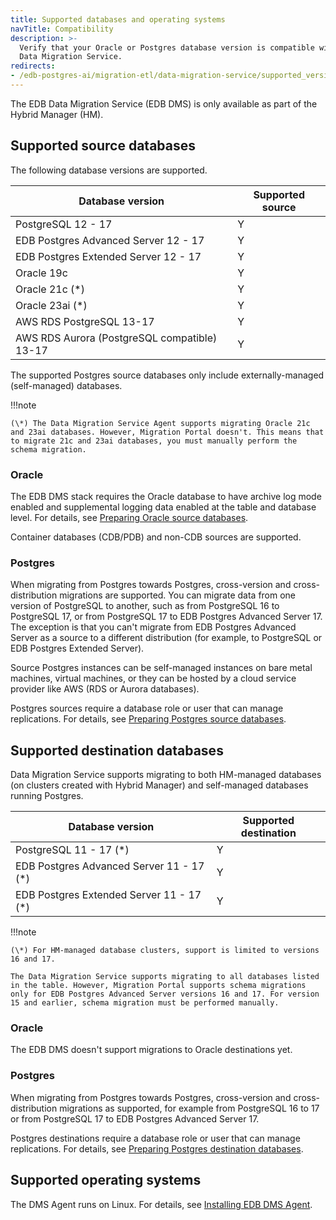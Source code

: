 ```yaml
---
title: Supported databases and operating systems
navTitle: Compatibility
description: >-
  Verify that your Oracle or Postgres database version is compatible with EDB
  Data Migration Service.
redirects:
- /edb-postgres-ai/migration-etl/data-migration-service/supported_versions
---
```


<div id="supported_versions" class="registered_link"></div>

The EDB Data Migration Service (EDB DMS) is only available as part of the Hybrid Manager (HM).

## Supported source databases

The following database versions are supported.

| Database version                             | Supported source |
| -------------------------------------------- | ---------------- |
| PostgreSQL 12 - 17                           | Y                |
| EDB Postgres Advanced Server 12 - 17         | Y                |
| EDB Postgres Extended Server 12 - 17         | Y                |
| Oracle 19c                                   | Y                |
| Oracle 21c (\*)                              | Y                |
| Oracle 23ai (\*)                             | Y                |
| AWS RDS PostgreSQL 13-17                     | Y                |
| AWS RDS Aurora (PostgreSQL compatible) 13-17 | Y                |

The supported Postgres source databases only include externally-managed (self-managed) databases.

!!!note

    (\*) The Data Migration Service Agent supports migrating Oracle 21c and 23ai databases. However, Migration Portal doesn't. This means that to migrate 21c and 23ai databases, you must manually perform the schema migration.

### Oracle

The EDB DMS stack requires the Oracle database to have archive log mode enabled and supplemental logging data enabled at the table and database level. For details, see [Preparing Oracle source databases](migration_guides/oracle_to_hm_managed/preparing_source_oracle_db/).

Container databases (CDB/PDB) and non-CDB sources are supported.

### Postgres

When migrating from Postgres towards Postgres, cross-version and cross-distribution migrations are supported. You can migrate data from one version of PostgreSQL to another, such as from PostgreSQL 16 to PostgreSQL 17, or from PostgreSQL 17 to EDB Postgres Advanced Server 17. The exception is that you can't migrate from EDB Postgres Advanced Server as a source to a different distribution (for example, to PostgreSQL or EDB Postgres Extended Server).

Source Postgres instances can be self-managed instances on bare metal machines, virtual machines, or they can be hosted by a cloud service provider like AWS (RDS or Aurora databases).

Postgres sources require a database role or user that can manage replications. For details, see [Preparing Postgres source databases](/edb-postgres-ai/latest/hybrid-manager/using_hybrid_manager/migration/migration_guides/self_managed_pg_to_hm_managed/preparing_source_pg_db/).

## Supported destination databases

Data Migration Service supports migrating to both HM-managed databases (on clusters created with Hybrid Manager) and self-managed databases running Postgres.

| Database version                          | Supported destination |
| ----------------------------------------- | --------------------- |
| PostgreSQL 11 - 17 (\*)                   | Y                     |
| EDB Postgres Advanced Server 11 - 17 (\*) | Y                     |
| EDB Postgres Extended Server 11 - 17 (\*) | Y                     |

!!!note

    (\*) For HM-managed database clusters, support is limited to versions 16 and 17.

    The Data Migration Service supports migrating to all databases listed in the table. However, Migration Portal supports schema migrations only for EDB Postgres Advanced Server versions 16 and 17. For version 15 and earlier, schema migration must be performed manually.

### Oracle

The EDB DMS doesn't support migrations to Oracle destinations yet.

### Postgres

When migrating from Postgres towards Postgres, cross-version and cross-distribution migrations as supported, for example from PostgreSQL 16 to 17 or from PostgreSQL 17 to EDB Postgres Advanced Server 17.

Postgres destinations require a database role or user that can manage replications. For details, see [Preparing Postgres destination databases](/edb-postgres-ai/latest/hybrid-manager/using_hybrid_manager/migration/migration_guides/self_managed_pg_to_self_managed_pg/preparing_destination_selfpg_db/).

## Supported operating systems

The DMS Agent runs on Linux. For details, see [Installing EDB DMS Agent](installing_agent).
